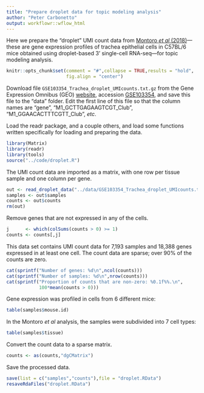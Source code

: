 ```yaml
---
title: "Prepare droplet data for topic modeling analysis"
author: "Peter Carbonetto"
output: workflowr::wflow_html
---
```


Here we prepare the "droplet" UMI count data from
[Montoro *et al* (2018)][montoro-paper]---these are gene expression
profiles of trachea epithelial cells in C57BL/6 mice obtained using
droplet-based 3' single-cell RNA-seq---for topic modeling analysis.

```r
knitr::opts_chunk$set(comment = "#",collapse = TRUE,results = "hold",
                      fig.align = "center")
```

Download file `GSE103354_Trachea_droplet_UMIcounts.txt.gz` from the
Gene Expression Omnibus (GEO) [website][geo], accession
[GSE103354][geo-montoro], and save this file to the "data"
folder. Edit the first line of this file so that the column names are
"gene", "M1_GCTTGAGAAGTCGT_Club", "M1_GGAACACTTTCGTT_Club", *etc*.

Load the readr package, and a couple others, and load some functions
written specifically for loading and preparing the data.

```r
library(Matrix)
library(readr)
library(tools)
source("../code/droplet.R")
```

The UMI count data are imported as a matrix, with one row
per tissue sample and one column per gene.

```r
out <- read_droplet_data("../data/GSE103354_Trachea_droplet_UMIcounts.txt.gz")
samples <- out$samples
counts <- out$counts
rm(out)
```

Remove genes that are not expressed in any of the cells.

```r
j      <- which(colSums(counts > 0) >= 1)
counts <- counts[,j]
```

This data set contains UMI count data for 7,193 samples and 18,388
genes expressed in at least one cell. The count data are sparse; over
90% of the counts are zero.

```r
cat(sprintf("Number of genes: %d\n",ncol(counts)))
cat(sprintf("Number of samples: %d\n",nrow(counts)))
cat(sprintf("Proportion of counts that are non-zero: %0.1f%%.\n",
            100*mean(counts > 0)))
```

Gene expression was profiled in cells from 6 different mice:

```r
table(samples$mouse.id)
```

In the Montoro *et al* analysis, the samples were subdivided into 7
cell types:

```r
table(samples$tissue)
```

Convert the count data to a sparse matrix.

```r
counts <- as(counts,"dgCMatrix")
```

Save the processed data.

```r
save(list = c("samples","counts"),file = "droplet.RData")
resaveRdaFiles("droplet.RData")
```

[geo]: https://www.ncbi.nlm.nih.gov/geo
[geo-montoro]: https://www.ncbi.nlm.nih.gov/geo/query/acc.cgi?acc=GSE103354
[montoro-paper]: http://dx.doi.org/10.1038/s41586-018-0393-7

